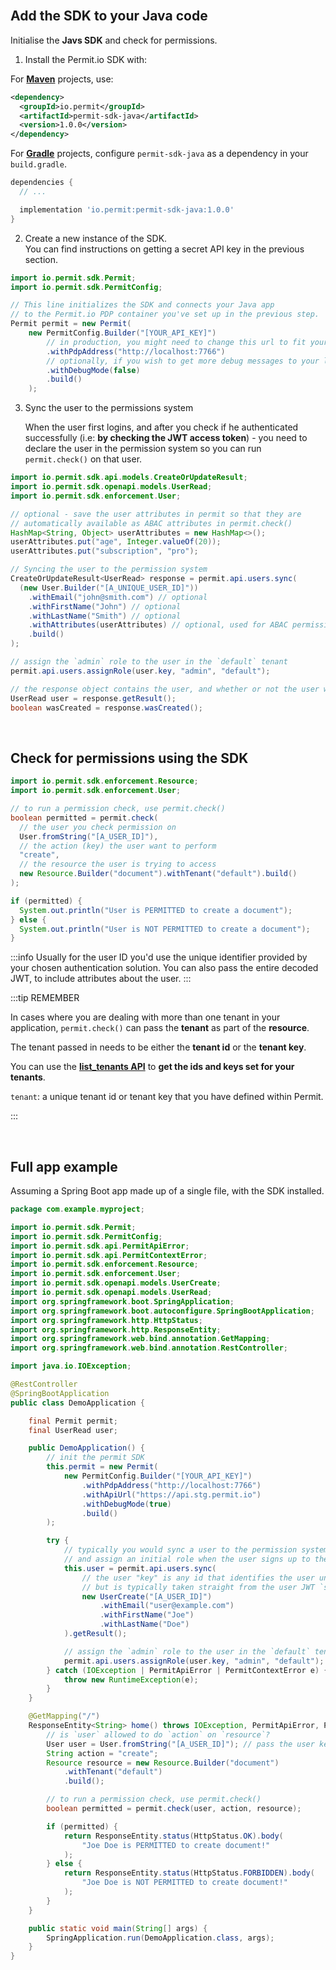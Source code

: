 
<br />

## Add the SDK to your Java code

Initialise the **Javs SDK** and check for permissions.

1. Install the Permit.io SDK with:

<Tabs groupId="language">
<TabItem value="maven" label="Maven" default>

For **[Maven](https://maven.apache.org/)** projects, use:

```xml
<dependency>
  <groupId>io.permit</groupId>
  <artifactId>permit-sdk-java</artifactId>
  <version>1.0.0</version>
</dependency>
```

  </TabItem>
  <TabItem value="gradle" label="Gradle">

For **[Gradle](https://gradle.org/)** projects, configure `permit-sdk-java` as a dependency in your `build.gradle`.

```groovy
dependencies {
  // ...

  implementation 'io.permit:permit-sdk-java:1.0.0'
}
```

  </TabItem>
</Tabs>

2. Create a new instance of the SDK. <br/>
   You can find instructions on getting a secret API key in the previous section.

```java
import io.permit.sdk.Permit;
import io.permit.sdk.PermitConfig;

// This line initializes the SDK and connects your Java app
// to the Permit.io PDP container you've set up in the previous step.
Permit permit = new Permit(
    new PermitConfig.Builder("[YOUR_API_KEY]")
        // in production, you might need to change this url to fit your deployment
        .withPdpAddress("http://localhost:7766")
        // optionally, if you wish to get more debug messages to your log, set this to true
        .withDebugMode(false)
        .build()
    );
```

3. Sync the user to the permissions system

   When the user first logins, and after you check if he authenticated successfully (i.e: **by checking the JWT access token**) -
   you need to declare the user in the permission system so you can run `permit.check()` on that user.

```java
import io.permit.sdk.api.models.CreateOrUpdateResult;
import io.permit.sdk.openapi.models.UserRead;
import io.permit.sdk.enforcement.User;

// optional - save the user attributes in permit so that they are
// automatically available as ABAC attributes in permit.check()
HashMap<String, Object> userAttributes = new HashMap<>();
userAttributes.put("age", Integer.valueOf(20));
userAttributes.put("subscription", "pro");

// Syncing the user to the permission system
CreateOrUpdateResult<UserRead> response = permit.api.users.sync(
  (new User.Builder("[A_UNIQUE_USER_ID]"))
    .withEmail("john@smith.com") // optional
    .withFirstName("John") // optional
    .withLastName("Smith") // optional
    .withAttributes(userAttributes) // optional, used for ABAC permission checks
    .build()
);

// assign the `admin` role to the user in the `default` tenant
permit.api.users.assignRole(user.key, "admin", "default");

// the response object contains the user, and whether or not the user was create or updated
UserRead user = response.getResult();
boolean wasCreated = response.wasCreated();
```

<br />

## Check for permissions using the SDK

```java
import io.permit.sdk.enforcement.Resource;
import io.permit.sdk.enforcement.User;

// to run a permission check, use permit.check()
boolean permitted = permit.check(
  // the user you check permission on
  User.fromString("[A_USER_ID]"),
  // the action (key) the user want to perform
  "create",
  // the resource the user is trying to access
  new Resource.Builder("document").withTenant("default").build()
);

if (permitted) {
  System.out.println("User is PERMITTED to create a document");
} else {
  System.out.println("User is NOT PERMITTED to create a document");
}
```

:::info
Usually for the user ID you'd use the unique identifier provided by your chosen authentication solution.
You can also pass the entire decoded JWT, to include attributes about the user.
:::

:::tip REMEMBER

In cases where you are dealing with more than one tenant in your application, `permit.check()` can pass the **tenant** as part of the **resource**.

The tenant passed in needs to be either the **tenant id** or the **tenant key**.

You can use the **[list_tenants API](https://api.permit.io/v2/redoc#tag/Tenants/operation/list_tenants)** to **get the ids and keys set for your tenants**.

`tenant`: a unique tenant id or tenant key that you have defined within Permit.

:::

<br />

## Full app example

Assuming a Spring Boot app made up of a single file, with the SDK installed.

```java
package com.example.myproject;

import io.permit.sdk.Permit;
import io.permit.sdk.PermitConfig;
import io.permit.sdk.api.PermitApiError;
import io.permit.sdk.api.PermitContextError;
import io.permit.sdk.enforcement.Resource;
import io.permit.sdk.enforcement.User;
import io.permit.sdk.openapi.models.UserCreate;
import io.permit.sdk.openapi.models.UserRead;
import org.springframework.boot.SpringApplication;
import org.springframework.boot.autoconfigure.SpringBootApplication;
import org.springframework.http.HttpStatus;
import org.springframework.http.ResponseEntity;
import org.springframework.web.bind.annotation.GetMapping;
import org.springframework.web.bind.annotation.RestController;

import java.io.IOException;

@RestController
@SpringBootApplication
public class DemoApplication {

	final Permit permit;
	final UserRead user;

	public DemoApplication() {
		// init the permit SDK
		this.permit = new Permit(
			new PermitConfig.Builder("[YOUR_API_KEY]")
				.withPdpAddress("http://localhost:7766")
				.withApiUrl("https://api.stg.permit.io")
				.withDebugMode(true)
				.build()
		);

		try {
			// typically you would sync a user to the permission system
			// and assign an initial role when the user signs up to the system
			this.user = permit.api.users.sync(
				// the user "key" is any id that identifies the user uniquely
				// but is typically taken straight from the user JWT `sub` claim
				new UserCreate("[A_USER_ID]")
					.withEmail("user@example.com")
					.withFirstName("Joe")
					.withLastName("Doe")
			).getResult();

			// assign the `admin` role to the user in the `default` tenant
			permit.api.users.assignRole(user.key, "admin", "default");
		} catch (IOException | PermitApiError | PermitContextError e) {
			throw new RuntimeException(e);
		}
	}

	@GetMapping("/")
	ResponseEntity<String> home() throws IOException, PermitApiError, PermitContextError {
		// is `user` allowed to do `action` on `resource`?
		User user = User.fromString("[A_USER_ID]"); // pass the user key to init a user from string
		String action = "create";
		Resource resource = new Resource.Builder("document")
			.withTenant("default")
			.build();

		// to run a permission check, use permit.check()
		boolean permitted = permit.check(user, action, resource);

		if (permitted) {
			return ResponseEntity.status(HttpStatus.OK).body(
				"Joe Doe is PERMITTED to create document!"
			);
		} else {
			return ResponseEntity.status(HttpStatus.FORBIDDEN).body(
				"Joe Doe is NOT PERMITTED to create document!"
			);
		}
	}

	public static void main(String[] args) {
		SpringApplication.run(DemoApplication.class, args);
	}
}
```
